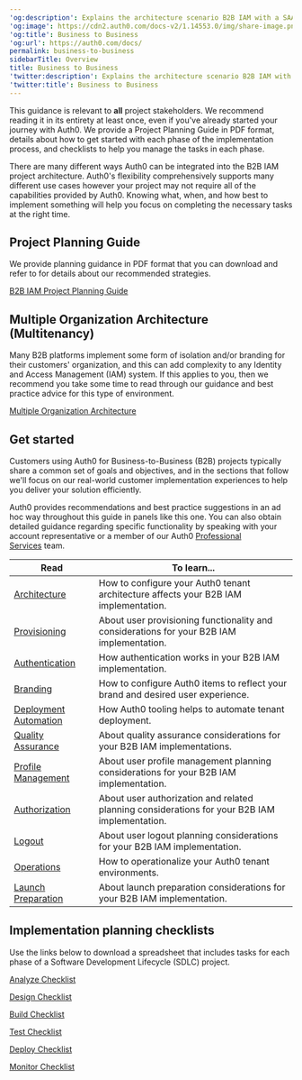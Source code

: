 ---
'og:description': Explains the architecture scenario B2B IAM with a SAAS application.
'og:image': https://cdn2.auth0.com/docs-v2/1.14553.0/img/share-image.png
'og:title': Business to Business
'og:url': https://auth0.com/docs/
permalink: business-to-business
sidebarTitle: Overview
title: Business to Business
'twitter:description': Explains the architecture scenario B2B IAM with a SAAS application.
'twitter:title': Business to Business
---
This guidance is relevant to **all** project stakeholders. We recommend reading it in its entirety at least once, even if you've already started your journey with Auth0. We provide a Project Planning Guide in PDF format, details about how to get started with each phase of the implementation process, and checklists to help you manage the tasks in each phase.

There are many different ways Auth0 can be integrated into the B2B IAM project architecture. Auth0's flexibility comprehensively supports many different use cases however your project may not require all of the capabilities provided by Auth0. Knowing what, when, and how best to implement something will help you focus on completing the necessary tasks at the right time.

## Project Planning Guide

We provide planning guidance in PDF format that you can download and refer to for details about our recommended strategies.

[B2B IAM Project Planning Guide](https://assets.ctfassets.net/cdy7uua7fh8z/63F0WOPJdVzsPMxV1Xvp8x/7a329487c5e890d8e820f6a48983b46a/B2B_Project_Planning.pdf)

## Multiple Organization Architecture (Multitenancy)

Many B2B platforms implement some form of isolation and/or branding for their customers' organization, and this can add complexity to any Identity and Access Management (IAM) system. If this applies to you, then we recommend you take some time to read through our guidance and best practice advice for this type of environment.

[Multiple Organization Architecture](/docs/get-started/architecture-scenarios/multiple-organization-architecture)

## Get started

Customers using Auth0 for Business-to-Business (B2B) projects typically share a common set of goals and objectives, and in the sections that follow we'll focus on our real-world customer implementation experiences to help you deliver your solution efficiently.

<Card title="Best practice">

Auth0 provides recommendations and best practice suggestions in an ad hoc way throughout this guide in panels like this one. You can also obtain detailed guidance regarding specific functionality by speaking with your account representative or a member of our Auth0 [Professional Services](/docs/get-started/professional-services) team.

</Card>

<table class="table"><thead>
<tr>
<th><strong>Read</strong></th>
<th><strong>To learn...</strong></th>
</tr>
</thead>
<tbody>
<tr>
<td><a href="/docs/get-started/architecture-scenarios/business-to-business/architecture">Architecture</a></td>
<td>How to configure your Auth0 tenant architecture affects your B2B IAM implementation.</td>
</tr>
<tr>
<td><a href="/docs/get-started/architecture-scenarios/business-to-business/provisioning">Provisioning</a></td>
<td>About user provisioning functionality and considerations for your B2B IAM implementation.</td>
</tr>
<tr>
<td><a href="/docs/get-started/architecture-scenarios/business-to-business/authentication">Authentication</a></td>
<td>How authentication works in your B2B IAM implementation.</td>
</tr>
<tr>
<td><a href="/docs/get-started/architecture-scenarios/business-to-business/branding">Branding</a></td>
<td>How to configure Auth0 items to reflect your brand and desired user experience.</td>
</tr>
<tr>
<td><a href="/docs/get-started/architecture-scenarios/business-to-business/deployment">Deployment Automation</a></td>
<td>How Auth0 tooling helps to automate tenant deployment.</td>
</tr>
<tr>
<td><a href="/docs/get-started/architecture-scenarios/business-to-business/quality-assurance">Quality Assurance</a></td>
<td>About quality assurance considerations for your B2B IAM implementations.</td>
</tr>
<tr>
<td><a href="/docs/get-started/architecture-scenarios/business-to-business/profile-management">Profile Management</a></td>
<td>About user profile management planning considerations for your B2B IAM implementation.</td>
</tr>
<tr>
<td><a href="/docs/get-started/architecture-scenarios/business-to-business/authorization">Authorization</a></td>
<td>About user authorization and related planning considerations for your B2B IAM implementation.</td>
</tr>
<tr>
<td><a href="/docs/get-started/architecture-scenarios/business-to-business/logout">Logout</a></td>
<td>About user logout planning considerations for your B2B IAM implementation.</td>
</tr>
<tr>
<td><a href="/docs/get-started/architecture-scenarios/business-to-business/operations">Operations</a></td>
<td>How to operationalize your Auth0 tenant environments.</td>
</tr>
<tr>
<td><a href="/docs/get-started/architecture-scenarios/business-to-business/launch">Launch Preparation</a></td>
<td>About launch preparation considerations for your B2B IAM implementation.</td>
</tr>
</tbody>
</table>

## Implementation planning checklists

Use the links below to download a spreadsheet that includes tasks for each phase of a Software Development Lifecycle (SDLC) project.

[Analyze Checklist](https://cdn2.auth0.com/docs-v2/media/articles/architecture-scenarios/checklists/Analyze-Checklist.xlsx)

[Design Checklist](https://cdn2.auth0.com/docs-v2/media/articles/architecture-scenarios/checklists/Design-Checklist.xlsx)

[Build Checklist](https://cdn2.auth0.com/docs-v2/media/articles/architecture-scenarios/checklists/Build-Checklist.xlsx)

[Test Checklist](https://cdn2.auth0.com/docs-v2/media/articles/architecture-scenarios/checklists/Test-Checklist.xlsx)

[Deploy Checklist](https://cdn2.auth0.com/docs-v2/media/articles/architecture-scenarios/checklists/Deploy-Checklist.xlsx)

[Monitor Checklist](https://cdn2.auth0.com/docs-v2/media/articles/architecture-scenarios/checklists/Monitor-Checklist.xlsx)